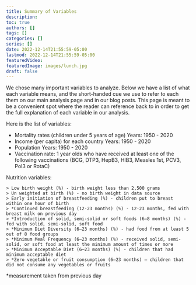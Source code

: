 ```yaml
---
title: Summary of Variables
description:
toc: true
authors: []
tags: []
categories: []
series: []
date: 2022-12-14T21:55:59-05:00
lastmod: 2022-12-14T21:55:59-05:00
featuredVideo:
featuredImage: images/lunch.jpg
draft: false
---
```


We chose many important variables to analyze. Below we have a list of what each variable means, and the short-handed cue we use to refer to each them on our main analysis page and in our blog posts. This page is meant to be a convenient spot where the reader can reference back to in order to get the full explanation of each variable in our analysis. 

Here is the list of variables: 

 - Mortality rates (children under 5 years of age) 
 Years: 1950 - 2020
  - Income (per capita) for each country 
 Years: 1950 - 2020
 - Population 
 Years: 1950 - 2020
 - Vaccination rate: 1 year olds who have received at least one of the following vaccinations (BCG, DTP3, HepB3, HIB3, Measles 1st, PCV3, Pol3 or  RotaC)
 
Nutrition variables:
  
  
    > Low birth weight (%) - birth weight less than 2,500 grams
    > Un weighted at birth (%) - no birth weight in data source 
    > Early initiation of breastfeeding (%) - children put to breast within one hour of birth
    > *Continued breastfeeding (12-23 months) (%) - 12-23 months, fed with breast milk on previous day
    > *Introduction of solid, semi-solid or soft foods (6–8 months) (%) - fed with solid, semi-solid, soft food
    > *Minimum Diet Diversity (6–23 months) (%) - had food from at least 5 out of 8 food groups 
    > *Minimum Meal Frequency (6–23 months) (%) - received solid, semi-solid, or soft food at least the minimum amount of times or more 
    > *Minimum Acceptable Diet (6–23 months) (%) - children that had minimum acceptable diet 
    > *Zero vegetable or fruit consumption (6–23 months) – children that did not consume any vegetables or fruits 
 
 *measurement taken from previous day 
 




 












